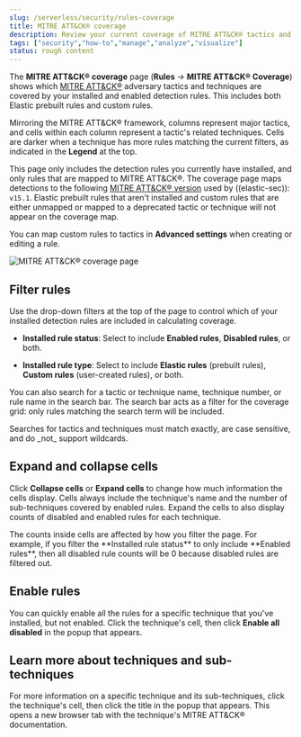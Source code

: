 ```yaml
---
slug: /serverless/security/rules-coverage
title: MITRE ATT&CK® coverage
description: Review your current coverage of MITRE ATT&CK® tactics and techniques, based on installed rules.
tags: ["security","how-to","manage","analyze","visualize"]
status: rough content
---
```


<div id="rules-coverage"></div>

The **MITRE ATT&CK® coverage** page (**Rules** → **MITRE ATT&CK® Coverage**) shows which [MITRE ATT&CK®](https://attack.mitre.org) adversary tactics and techniques are covered by your installed and enabled detection rules. This includes both Elastic prebuilt rules and custom rules.

Mirroring the MITRE ATT&CK® framework, columns represent major tactics, and cells within each column represent a tactic's related techniques. Cells are darker when a technique has more rules matching the current filters, as indicated in the **Legend** at the top.

<DocCallOut title="Note">

This page only includes the detection rules you currently have installed, and only rules that are mapped to MITRE ATT&CK®. The coverage page maps detections to the following [MITRE ATT&CK® version](https://attack.mitre.org/resources/updates/updates-april-2024) used by ((elastic-sec)): `v15.1`. Elastic prebuilt rules that aren't installed and custom rules that are either unmapped or mapped to a deprecated tactic or technique will not appear on the coverage map.

You can map custom rules to tactics in **Advanced settings** when creating or editing a rule.

</DocCallOut>

![MITRE ATT&CK® coverage page](../images/rules-coverage/-detections-rules-coverage.png)

## Filter rules

Use the drop-down filters at the top of the page to control which of your installed detection rules are included in calculating coverage.

* **Installed rule status**: Select to include **Enabled rules**, **Disabled rules**, or both.

* **Installed rule type**: Select to include **Elastic rules** (prebuilt rules), **Custom rules** (user-created rules), or both.

You can also search for a tactic or technique name, technique number, or rule name in the search bar. The search bar acts as a filter for the coverage grid: only rules matching the search term will be included.

<DocCallOut title="Note">
Searches for tactics and techniques must match exactly, are case sensitive, and do _not_ support wildcards.
</DocCallOut>

## Expand and collapse cells

Click **Collapse cells** or **Expand cells** to change how much information the cells display. Cells always include the technique's name and the number of sub-techniques covered by enabled rules. Expand the cells to also display counts of disabled and enabled rules for each technique.

<DocCallOut title="Note">
The counts inside cells are affected by how you filter the page. For example, if you filter the **Installed rule status** to only include **Enabled rules**, then all disabled rule counts will be 0 because disabled rules are filtered out.
</DocCallOut>

## Enable rules

You can quickly enable all the rules for a specific technique that you've installed, but not enabled. Click the technique's cell, then click **Enable all disabled** in the popup that appears.

## Learn more about techniques and sub-techniques

For more information on a specific technique and its sub-techniques, click the technique's cell, then click the title in the popup that appears. This opens a new browser tab with the technique's MITRE ATT&CK® documentation.
